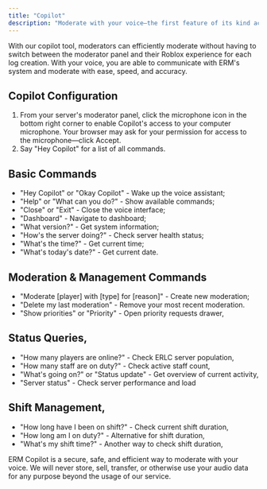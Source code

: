 ```yaml
---
title: "Copilot"
description: "Moderate with your voice—the first feature of its kind across the industry."
---
```


With our copilot tool, moderators can efficiently moderate without having to switch between the moderator panel and their Roblox experience for each log creation. With your voice, you are able to communicate with ERM's system and moderate with ease, speed, and accuracy.

## Copilot Configuration

1. From your server's moderator panel, click the microphone icon in the bottom right corner to enable Copilot's access to your computer microphone. Your browser may ask for your permission for access to the microphone—click Accept.
2. Say "Hey Copilot" for a list of all commands.

## Basic Commands

- "Hey Copilot" or "Okay Copilot" - Wake up the voice assistant;
- "Help" or "What can you do?" - Show available commands;
- "Close" or "Exit" - Close the voice interface;
- "Dashboard" - Navigate to dashboard;
- "What version?" - Get system information;
- "How's the server doing?" - Check server health status;
- "What's the time?" - Get current time;
- "What's today's date?" - Get current date.

## Moderation & Management Commands

- "Moderate [player] with [type] for [reason]" - Create new moderation;
- "Delete my last moderation" - Remove your most recent moderation.
- "Show priorities" or "Priority" - Open priority requests drawer,

## Status Queries,

- "How many players are online?" - Check ERLC server population,
- "How many staff are on duty?" - Check active staff count,
- "What's going on?" or "Status update" - Get overview of current activity,
- "Server status" - Check server performance and load

## Shift Management,

- "How long have I been on shift?" - Check current shift duration,
- "How long am I on duty?" - Alternative for shift duration,
- "What's my shift time?" - Another way to check shift duration,

<Info>
  ERM Copilot is a secure, safe, and efficient way to moderate with your voice. We will never store, sell, transfer, or otherwise use your audio data for any purpose beyond the usage of our service.
</Info>